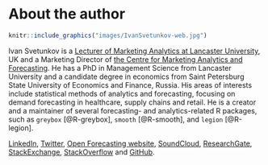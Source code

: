 # About the author {-}

```r
knitr::include_graphics("images/IvanSvetunkov-web.jpg")
```

Ivan Svetunkov is a [Lecturer of Marketing Analytics at Lancaster University](https://www.lancaster.ac.uk/lums/people/ivan-svetunkov), UK and a Marketing Director of [the Centre for Marketing Analytics and Forecasting](https://www.lancaster.ac.uk/cmaf/). He has a PhD in Management Science from Lancaster University and a candidate degree in economics from Saint Petersburg State University of Economics and Finance, Russia. His areas of interests include statistical methods of analytics and forecasting, focusing on demand forecasting in healthcare, supply chains and retail. He is a creator and a maintainer of several forecasting- and analytics-related R packages, such as `greybox` [@R-greybox], `smooth` [@R-smooth], and `legion` [@R-legion].

[LinkedIn](https://www.linkedin.com/in/isvetunkov/), [Twitter](https://twitter.com/iSvetunkov), [Open Forecasting website](https://forecasting.svetunkov.ru/), [SoundCloud](https://soundcloud.com/h0-band), [ResearchGate](https://www.researchgate.net/profile/Ivan_Svetunkov), [StackExchange](http://stats.stackexchange.com/users/87585/ivan-svetunkov), [StackOverflow](http://stackoverflow.com/users/5296618/ivan-svetunkov) and [GitHub](https://github.com/config-i1).
